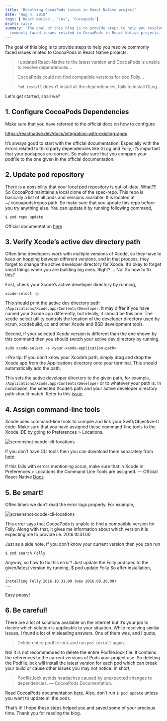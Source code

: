 ```yaml
---
title: 'Resolving CocoaPods issues in React Native project'
date: 'Aug 4, 2018'
tags: ['React Native', 'ios', 'Cocoapods']
draft: false
summary: 'The goal of this blog is to provide steps to help you resolve
  commonly faced issues related to CocoaPods in React Native projects.'
---
```


The goal of this blog is to provide steps to help you resolve commonly
faced issues related to CocoaPods in React Native projects.

> I updated React-Native to the latest version and CocoaPods is
> unable to resolve dependencies...

> CocoaPods could not find compatible versions for pod Folly...

> `Pod install` doesn’t install all the dependencies, fails to install GLog...

Let's get started, shall we?

## 1. Configure CocoaPods Dependencies

Make sure that you have referred to the official docs on how to configure

https://reactnative.dev/docs/integration-with-existing-apps

It’s always good to start with the official documentation. Especially with
the errors related to third party dependencies like GLog and Folly, it’s
important that your podspecs are correct. So make sure that you compare
your podfile to the one given in the official documentation.

## 2. Update pod repository

There is a possibility that your local pod repository is out-of-date.
What?!! So CocoaPod maintains a local clone of the spec-repo. This
repo is basically a list of all pods and versions available. It is
located at ~/.cocoapods/repos path. So make sure that you update this
repo before you try anything else. You can update it by running following command,

```shell
$ pod repo update
```

Official documentation [here](https://guides.cocoapods.org/terminal/commands.html#pod_repo_update)

## 3. Verify Xcode’s active dev directory path

Often time developers work with multiple versions of Xcode, so they have
to keep on hopping between different versions, and in that process, they
forget to change the active developer directory for Xcode. It’s okay to
forget small things when you are building big ones. Right? … No! So how to fix this?

First, check your Xcode’s active developer directory by running,

```shell
xcode-select -p
```

This should print the active dev directory path `/Applications/Xcode.app/Contents/Developer`. It may differ if you have named your Xcode app differently, but ideally, it should be this one. The xcode-select utility controls the location of the developer directory used by xcrun, xcodebuild, cc and other Xcode and BSD development tools.

Second, if your selected Xcode version is different than the one shown by this command then you should switch your active dev directory by running,

```shell
sudo xcode-select -s <your-xcode-application-path>
```

💡Pro tip: If you don’t know your Xcode’s path, simply drag and drop the Xcode app from the Applications directory onto your terminal. This should automatically add the path.

This sets the active developer directory to the given path, for example,
`/Applications/Xcode.app/Contents/Developer` or to whatever your path is. In conclusion, the selected Xcode’s path and your active developer directory path should match.
Refer to this [issue](https://github.com/facebook/react-native/issues/16279).

## 4. Assign command-line tools

Xcode uses command-line tools to compile and link your Swift/Objective-C code. Make sure that you have assigned these command-line tools to the Xcode IDE by going to Preferences > Locations.

<div className="flex flex-wrap -mx-2 overflow-hidden xl:-mx-2">
  <div className="my-1 px-2 w-full overflow-hidden xl:my-1 xl:px-2 xl:w-1/2">
    <Image
      alt="screenshot-xcode-cli-locations"
      src="/static/images/screenshot-xcode-cli-locations.png"
      width={800}
      height={390}
    />
  </div>
</div>

If you don’t have CLI tools then you can download them separately from [here](https://developer.apple.com/xcode/resources/)

If this fails with errors mentioning xcrun, make sure that in Xcode in Preferences > Locations the Command Line Tools are assigned. — Official React-Native [Docs](https://reactnative.dev/docs/integration-with-existing-apps)

## 5. Be smart!

Often times we don’t read the error logs properly. For example,

<div className="flex flex-wrap -mx-2 overflow-hidden xl:-mx-2">
  <div className="my-1 px-2 w-full overflow-hidden xl:my-1 xl:px-2 xl:w-1/2">
    <Image
      alt="screenshot-xcode-cli-locations"
      src="/static/images/screenshot-xcode-cli-locations.png"
      width={800}
      height={390}
    />
  </div>
</div>

This error says that CocoaPods is unable to find a compatible version for Folly. Along with that, it gives me information about which version it is expecting me to provide i.e. 2016.10.31.00

Just as a side note, if you don’t know your current version then you can run

```shell
$ pod search Folly
```

Anyway, so how to fix this error?
Just update the Folly podspec to the given/latest version by running,
$ pod update Folly
So after installation,

```
...
Installing Folly 2016.10.31.00 (was 2016.09.26.00)
...
```

Easy peasy!

## 6. Be careful!

There are a lot of solutions available on the internet but it’s your job to decide which solution is applicable to your situation. While resolving similar issues, I found a lot of misleading answers. One of them was, and I quote,

> Delete entire podfile.lock and run `pod install` again..

No! It is not recommended to delete the entire Podfile.lock file. It contains the references to the current versions of Pods your project use. So deleting the Podfile.lock will install the latest version for each pod which can break your build or cause other issues you may not notice. In short,

> Podfile.lock avoids headaches caused by unexpected changes to dependencies. — CocoaPods Documentation.

Read CocoaPods documentation [here](https://guides.cocoapods.org/using/using-cocoapods#what-is-podfilelock).
Also, don’t run `$ pod update` unless you want to update all the pods.

That’s it! I hope these steps helped you and saved some of your precious time. Thank you for reading the blog.
